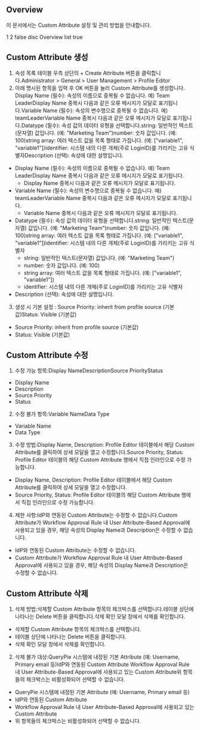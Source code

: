 ## Overview
이 문서에서는 Custom Attribute 설정 및 관리 방법을 안내합니다.

1
2
false
disc
Overview
list
true
## Custom Attribute 생성
1. 속성 목록 테이블 우측 상단의 + Create Attribute 버튼을 클릭합니다.Administrator > General > User Management > Profile Editor
2. 아래 명시된 항목을 입력 후 OK 버튼을 눌러 Custom Attribute를 생성합니다. Display Name (필수): 속성의 이름으로 중복될 수 없습니다. 예) Team LeaderDisplay Name 중복시 다음과 같은 오류 메시지가 모달로 표기됩니다.Variable Name (필수): 속성의 변수명으로 중복될 수 없습니다. 예) teamLeaderVariable Name 중복시 다음과 같은 오류 메시지가 모달로 표기됩니다.Datatype (필수): 속성 값의 데이터 유형을 선택합니다.string: 일반적인 텍스트(문자열) 값입니다. (예: "Marketing Team")number: 숫자 값입니다. (예: 100)string array: 여러 텍스트 값을 목록 형태로 가집니다. (예: ["variable1", "variable1"])identifier: 시스템 내의 다른 개체(주로 LoginID)를 가리키는 고유 식별자Description (선택): 속성에 대한 설명입니다.
  * Display Name (필수): 속성의 이름으로 중복될 수 없습니다. 예) Team LeaderDisplay Name 중복시 다음과 같은 오류 메시지가 모달로 표기됩니다.
    * Display Name 중복시 다음과 같은 오류 메시지가 모달로 표기됩니다.
  * Variable Name (필수): 속성의 변수명으로 중복될 수 없습니다. 예) teamLeaderVariable Name 중복시 다음과 같은 오류 메시지가 모달로 표기됩니다.
    * Variable Name 중복시 다음과 같은 오류 메시지가 모달로 표기됩니다.
  * Datatype (필수): 속성 값의 데이터 유형을 선택합니다.string: 일반적인 텍스트(문자열) 값입니다. (예: "Marketing Team")number: 숫자 값입니다. (예: 100)string array: 여러 텍스트 값을 목록 형태로 가집니다. (예: ["variable1", "variable1"])identifier: 시스템 내의 다른 개체(주로 LoginID)를 가리키는 고유 식별자
    * string: 일반적인 텍스트(문자열) 값입니다. (예: "Marketing Team")
    * number: 숫자 값입니다. (예: 100)
    * string array: 여러 텍스트 값을 목록 형태로 가집니다. (예: ["variable1", "variable1"])
    * identifier: 시스템 내의 다른 개체(주로 LoginID)를 가리키는 고유 식별자
  * Description (선택): 속성에 대한 설명입니다.
3. 생성 시 기본 설정 :  Source Priority: inherit from profile source (기본값)Status: Visible (기본값)
  * Source Priority: inherit from profile source (기본값)
  * Status: Visible (기본값)

## Custom Attribute 수정
1. 수정 가능 항목:Display NameDescriptionSource PriorityStatus
  * Display Name
  * Description
  * Source Priority
  * Status
2. 수정 불가 항목:Variable NameData Type
  * Variable Name
  * Data Type
3. 수정 방법:Display Name, Description: Profile Editor 테이블에서 해당 Custom Attribute를 클릭하여 상세 모달을 열고 수정합니다.Source Priority, Status: Profile Editor 테이블의 해당 Custom Attribute 행에서 직접 인라인으로 수정 가능합니다.
  * Display Name, Description: Profile Editor 테이블에서 해당 Custom Attribute를 클릭하여 상세 모달을 열고 수정합니다.
  * Source Priority, Status: Profile Editor 테이블의 해당 Custom Attribute 행에서 직접 인라인으로 수정 가능합니다.
4. 제한 사항:IdP와 연동된 Custom Attribute는 수정할 수 없습니다.Custom Attribute가 Workflow Approval Rule 내 User Attribute-Based Approval에 사용되고 있을 경우, 해당 속성의 Display Name과 Description은 수정할 수 없습니다.
  * IdP와 연동된 Custom Attribute는 수정할 수 없습니다.
  * Custom Attribute가 Workflow Approval Rule 내 User Attribute-Based Approval에 사용되고 있을 경우, 해당 속성의 Display Name과 Description은 수정할 수 없습니다.

## Custom Attribute 삭제
1. 삭제 방법:삭제할 Custom Attribute 항목의 체크박스를 선택합니다.테이블 상단에 나타나는 Delete 버튼을 클릭합니다.삭제 확인 모달 창에서 삭제를 확인합니다.
  * 삭제할 Custom Attribute 항목의 체크박스를 선택합니다.
  * 테이블 상단에 나타나는 Delete 버튼을 클릭합니다.
  * 삭제 확인 모달 창에서 삭제를 확인합니다.
2. 삭제 불가 대상:QueryPie 시스템에 내장된 기본 Attribute (예: Username, Primary email 등)IdP와 연동된 Custom Attribute Workflow Approval Rule 내 User Attribute-Based Approval에 사용되고 있는 Custom Attribute위 항목들의 체크박스는 비활성화되어 선택할 수 없습니다.
  * QueryPie 시스템에 내장된 기본 Attribute (예: Username, Primary email 등)
  * IdP와 연동된 Custom Attribute
  * Workflow Approval Rule 내 User Attribute-Based Approval에 사용되고 있는 Custom Attribute
  * 위 항목들의 체크박스는 비활성화되어 선택할 수 없습니다.
